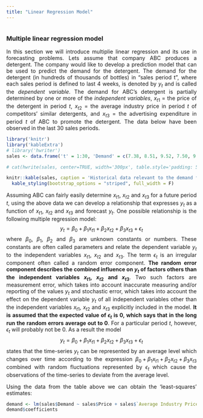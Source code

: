 ```yaml
---
title: "Linear Regression Model"
---
```


<style>
body {
text-align: justify}
</style>

```
```


### Multiple linear regression model
In this section we will introduce multiplie linear regression and its use in forecasting problems. Lets assume that company ABC produces a detergent. The company would like to develop a prediction model that can be used to predict the demand for the detergent. The demand for the detergent (in hundreds of thousands of bottles) in "sales period t", where each sales period is defined to last 4 weeks, is denoted by $y_t$ and is called the *dependent variable*. The demand for ABC's detergent is partially determined by one or more of the *independent variables*, $x_{t1}$ = the price of the detergent in period *t*, $x_{t2}$ = the average industry price in period *t* of competitors' similar detergents, and $x_{t3}$ = the advertising expenditure in period *t* of ABC to promote the detergent. The data below have been observed in the last 30 sales periods. 

```r
library('knitr')
library('kableExtra')
# library('hwriter')
sales <- data.frame('t' = 1:30, 'Demand' = c(7.38, 8.51, 9.52, 7.50, 9.33, 8.28, 8.75, 7.87, 7.10, 8.00, 7.89, 8.15, 9.10, 8.86, 8.90, 8.87, 9.26, 9.00, 8.75, 7.95, 7.65, 7.27, 8.00, 8.50, 8.75, 9.21, 8.27, 7.67, 7.93, 9.26), 'Price' = c(3.85, 3.75, 3.70, 3.70, 3.60, 3.60, 3.60, 3.80, 3.80, 3.85, 3.90, 3.90, 3.70, 3.75, 3.75, 3.80, 3.70, 3.80, 3.70, 3.80, 3.80, 3.75, 3.70, 3.55, 3.60, 3.65, 3.70, 3.75, 3.80, 3.70), 'Average Industry Price' = c(3.80, 4.00, 4.30, 3.70, 3.85, 3.80, 3.75, 3.85, 3.65, 4.00, 4.10, 4.00, 4.10, 4.20, 4.10, 4.10, 4.20, 4.30, 4.10, 3.75, 3.75, 3.65, 3.90, 3.65, 4.10, 4.25, 3.65, 3.75, 3.85, 4.25), 'Advertising Expenditure' = c(5.50, 6.75, 7.25, 5.50, 7.00, 6.50, 6.75, 5.25, 5.25, 6.00, 6.50, 6.25, 7.00, 6.90, 6.80, 6.80, 7.10, 7.00, 6.80, 6.50, 6.25, 6.00, 6.50, 7.00, 6.80, 6.80, 6.50, 5.75, 5.80, 6.80), check.names = FALSE)

# cat(hwrite(sales, center=TRUE, width='300px', table.style='padding: 50px', row.names=FALSE, row.style=list('font-weight:bold')))

knitr::kable(sales, caption = 'Historical data relevant to the demand for ABC detergent') %>%
  kable_styling(bootstrap_options = "striped", full_width = F)
```


Assuming ABC can fairly easily determine $x_{t1}$, $x_{t2}$ and $x_{t3}$ for a future period *t*, using the above data we can develop a relationship that expresses $y_t$ as a function of $x_{t1}$, $x_{t2}$ and $x_{t3}$ and forecast $y_t$. One possible relationship is the following multiple regression model:$$ y_t = \beta_0 + \beta_1 x_{t1} + \beta_2 x_{t2} + \beta_3 x_{t3} + \epsilon_t$$ where $\beta_0$, $\beta_1$, $\beta_2$ and $\beta_3$ are unknown constants or numbers. These constants are often called parameters and relate the dependent variable $y_t$ to the independent variables $x_{t1}$, $x_{t2}$ and $x_{t3}$. The term $\epsilon_t$ is an irregular component often called a random error component. **The random error component describes the combined influence on $y_t$ of factors others than the independent variables $x_{t1}$, $x_{t2}$ and $x_{t3}$**. Two such factors are measurement error, which takes into account inaccurate measuring and/or reporting of the values $y_t$ and stochastic error, which takes into account the effect on the dependent variable $y_t$ of all independent variables other than the independent variables $x_{t1}$, $x_{t2}$ and $x_{t3}$ explicitly included in the model. **It is assumed that the expected value of $\epsilon_t$ is 0, which says that in the long run the random errors average out to 0**. For a particular period *t*, however, $\epsilon_t$ will probably not be 0. As a result the model $$ y_t = \beta_0 + \beta_1 x_{t1} + \beta_2 x_{t2} + \beta_3 x_{t3} + \epsilon_t $$ states that the time-series $y_t$ can be represented by an average level which changes over time according to the expression $\beta_0 + \beta_1 x_{t1} + \beta_2 x_{t2} + \beta_3 x_{t3}$ combined with random fluctuations represented by $\epsilon_t$ which cause the observations of the time-series to deviate from the average level. 


Using the data from the table above we can obtain the 'least-squares' estimates:
```r
demand <- lm(sales$Demand ~ sales$Price + sales$`Average Industry Price` + sales$`Advertising Expenditure`)
demand$coefficients
```

```
```

